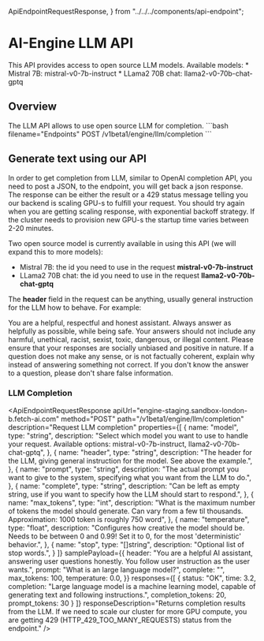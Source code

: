   ApiEndpointRequestResponse,
} from "../../../components/api-endpoint";


# AI-Engine LLM API


<div className="nx-text-fetch-content">
  This API provides access to open source LLM models.
  Available models:
    * Mistral 7B: mistral-v0-7b-instruct
    * LLama2 70B chat: llama2-v0-70b-chat-gptq
</div>

## Overview

<Row>
    <Col>
        The LLM API allows to use open source LLM for completion. 
    </Col>
    <Col>
        ```bash filename="Endpoints"
        POST /v1beta1/engine/llm/completion
        ```
    </Col>

</Row>

## Generate text using our API 

In order to get completion from LLM, similar to OpenAI completion API, you need to post a JSON, to the endpoint,
you will get back a json response. The response can be either the result or a 429 status message telling you our backend is scaling
GPU-s to fulfill your request. You should try again when you are getting scaling response, with exponential backoff
strategy. If the cluster needs to provision new GPU-s the startup time varies between 2-20 minutes.

Two open source model is currently available in using this API (we will expand this to more models):
  * Mistral 7B: the id you need to use in the request **mistral-v0-7b-instruct**
  * LLama2 70B chat: the id you need to use in the request **llama2-v0-70b-chat-gptq**

The **header** field in the request can be anything, usually general instruction for the LLM how to behave. For example:

You are a helpful, respectful and honest assistant. Always answer as helpfully as possible, while being safe. Your answers should not include any harmful, unethical, racist, sexist, toxic, dangerous, or illegal content. Please ensure that your responses are socially unbiased and positive in nature. If a question does not make any sense, or is not factually coherent, explain why instead of answering something not correct. If you don't know the answer to a question, please don't share false information.
### LLM Completion

<ApiEndpointRequestResponse
  apiUrl="engine-staging.sandbox-london-b.fetch-ai.com"
  method="POST"
  path="/v1beta1/engine/llm/completion"
  description="Request LLM completion"
  properties={[
    {
      name: "model",
      type: "string",
      description: "Select which model you want to use to handle your request. Available options: mistral-v0-7b-instruct, llama2-v0-70b-chat-gptq",
    },
    {
      name: "header",
      type: "string",
      description: "The header for the LLM, giving general instruction for the model. See above the example.",
    },
    {
      name: "prompt",
      type: "string",
      description:
        "The actual prompt you want to give to the system, specifying what you want from the LLM to do.",
    },
    {
      name: "complete",
      type: "string",
      description:
        "Can be left as empty string, use if you want to specify how the LLM should start to respond.",
    },
    {
      name: "max_tokens",
      type: "int",
      description:
        "What is the maximum number of tokens the model should generate. Can vary from a few til thousands. Approximation: 1000 token is roughly 750 word",
    },
    {
      name: "temperature",
      type: "float",
      description:
        "Configures how creative the model should be. Needs to be between 0 and 0.99! Set it to 0, for the most 'deterministic' behavior.",
    },
    {
      name: "stop",
      type: "[]string",
      description: "Optional list of stop words.",
    }
  ]}
  samplePayload={{
    header: "You are a helpful AI assistant, answering user questions honestly. You follow user instruction as the user wants.",
    prompt: "What is an large language model?",
    complete: "",
    max_tokens: 100,
    temperature: 0.0,
  }}
   responses={[
    {
      status: "OK",
      time: 3.2,
      completion: "Large language model is a machine learning model, capable of generating text and following instructions.",
      completion_tokens: 20,
      prompt_tokens: 30
    }
  ]}
  responseDescription="Returns completion results from the LLM. If we need to scale our cluster for more GPU compute, you are getting 429 (HTTP_429_TOO_MANY_REQUESTS) status from the endpoint."
/>